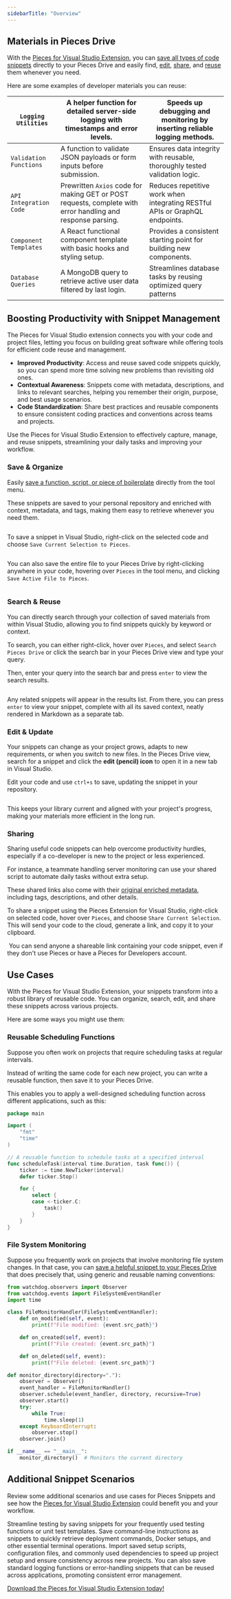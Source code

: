```yaml
---
sidebarTitle: "Overview"
---
```


## Materials in Pieces Drive

With the <a target="_blank" href="https://marketplace.visualstudio.com/items?itemName=MeshIntelligentTechnologiesInc.PiecesVisualStudio">
Pieces for Visual Studio Extension</a>, you can [save all types of code snippets](https://docs.pieces.app/products/extensions-plugins/visual-studio/drive/save-snippets) directly to your Pieces Drive and easily find, [edit](https://docs.pieces.app/products/extensions-plugins/visual-studio/drive/edit-update), [share](https://docs.pieces.app/products/extensions-plugins/visual-studio/drive/sharing), and [reuse](https://docs.pieces.app/products/extensions-plugins/visual-studio/drive/search-reuse) them whenever you need.

Here are some examples of developer materials you can reuse:

| `Logging Utilities`    | A helper function for detailed server-side logging with timestamps and error levels.                        | Speeds up debugging and monitoring by inserting reliable logging methods.   |
| ---------------------- | ----------------------------------------------------------------------------------------------------------- | --------------------------------------------------------------------------- |
| `Validation Functions` | A function to validate JSON payloads or form inputs before submission.                                      | Ensures data integrity with reusable, thoroughly tested validation logic.   |
| `API Integration Code` | Prewritten `Axios` code for making GET or POST requests, complete with error handling and response parsing. | Reduces repetitive work when integrating RESTful APIs or GraphQL endpoints. |
| `Component Templates`  | A React functional component template with basic hooks and styling setup.                                   | Provides a consistent starting point for building new components.           |
| `Database Queries`     | A MongoDB query to retrieve active user data filtered by last login.                                        | Streamlines database tasks by reusing optimized query patterns              |

## Boosting Productivity with Snippet Management

The Pieces for Visual Studio extension connects you with your code and project files, letting you focus on building great software while offering tools for efficient code reuse and management.

- **Improved Productivity**: Access and reuse saved code snippets quickly, so you can spend more time solving new problems than revisiting old ones.
- **Contextual Awareness**: Snippets come with metadata, descriptions, and links to relevant searches, helping you remember their origin, purpose, and best usage scenarios.
- **Code Standardization**: Share best practices and reusable components to ensure consistent coding practices and conventions across teams and projects.

Use the Pieces for Visual Studio Extension to effectively capture, manage, and reuse snippets, streamlining your daily tasks and improving your workflow.

### Save & Organize

Easily [save a function, script, or piece of boilerplate](https://docs.pieces.app/products/extensions-plugins/visual-studio/drive/save-snippets) directly from the tool menu.

These snippets are saved to your personal repository and enriched with context, metadata, and tags, making them easy to retrieve whenever you need them.

<img className="mx-auto" />

To save a snippet in Visual Studio, right-click on the selected code and choose `Save Current Selection to Pieces`.

<img className="mx-auto" />

You can also save the entire file to your Pieces Drive by right-clicking anywhere in your code, hovering over `Pieces` in the tool menu, and clicking `Save Active File to Pieces`.

<img className="mx-auto" />

### Search & Reuse

You can directly search through your collection of saved materials from within Visual Studio, allowing you to find snippets quickly by keyword or context.

To search, you can either right-click, hover over `Pieces`, and select `Search Pieces Drive` or click the search bar in your Pieces Drive view and type your query.

Then, enter your query into the search bar and press `enter` to view the search results.

<img className="mx-auto" />

Any related snippets will appear in the results list. From there, you can press `enter` to view your snippet, complete with all its saved context, neatly rendered in Markdown as a separate tab.

### Edit & Update

Your snippets can change as your project grows, adapts to new requirements, or when you switch to new files. In the Pieces Drive view, search for a snippet and click the **edit (pencil) icon** to open it in a new tab in Visual Studio.

Edit your code and use `ctrl+s` to save, updating the snippet in your repository.

<img className="mx-auto" />

This keeps your library current and aligned with your project's progress, making your materials more efficient in the long run.

### Sharing

Sharing useful code snippets can help overcome productivity hurdles, especially if a co-developer is new to the project or less experienced.

For instance, a teammate handling server monitoring can use your shared script to automate daily tasks without extra setup.

These shared links also come with their [original enriched metadata](https://docs.pieces.app/products/extensions-plugins/visual-studio/drive/save-snippets#whats-stored-when-you-save-a-snippet), including tags, descriptions, and other details.

To share a snippet using the Pieces Extension for Visual Studio, right-click on selected code, hover over `Pieces`, and choose `Share Current Selection`. This will send your code to the cloud, generate a link, and copy it to your clipboard.

<img className="mx-auto" />

<tip>
You can send anyone a shareable link containing your code snippet, even if they don't use Pieces or have a Pieces for Developers account.
</tip>

## Use Cases

With the Pieces for Visual Studio Extension, your snippets transform into a robust library of reusable code. You can organize, search, edit, and share these snippets across various projects.

Here are some ways you might use them:

### Reusable Scheduling Functions

Suppose you often work on projects that require scheduling tasks at regular intervals.

Instead of writing the same code for each new project, you can write a reusable function, then save it to your Pieces Drive.

This enables you to apply a well-designed scheduling function across different applications, such as this:

```go
package main

import (
	"fmt"
	"time"
)

// A reusable function to schedule tasks at a specified interval
func scheduleTask(interval time.Duration, task func()) {
	ticker := time.NewTicker(interval)
	defer ticker.Stop()

	for {
		select {
		case <-ticker.C:
			task()
		}
	}
}
```

### File System Monitoring

Suppose you frequently work on projects that involve monitoring file system changes. In that case, you can [save a helpful snippet to your Pieces Drive](https://docs.pieces.app/products/extensions-plugins/visual-studio/drive/save-snippets#saving-snippets) that does precisely that, using generic and reusable naming conventions:

```python
from watchdog.observers import Observer
from watchdog.events import FileSystemEventHandler
import time

class FileMonitorHandler(FileSystemEventHandler):
    def on_modified(self, event):
        print(f"File modified: {event.src_path}")

    def on_created(self, event):
        print(f"File created: {event.src_path}")

    def on_deleted(self, event):
        print(f"File deleted: {event.src_path}")

def monitor_directory(directory="."):
    observer = Observer()
    event_handler = FileMonitorHandler()
    observer.schedule(event_handler, directory, recursive=True)
    observer.start()
    try:
        while True:
            time.sleep(1)
    except KeyboardInterrupt:
        observer.stop()
    observer.join()

if __name__ == "__main__":
    monitor_directory()  # Monitors the current directory
```

## **Additional Snippet Scenarios**

Review some additional scenarios and use cases for Pieces Snippets and see how the <a target="_blank" href="https://marketplace.visualstudio.com/items?itemName=MeshIntelligentTechnologiesInc.PiecesVisualStudio">Pieces for Visual Studio Extension</a> could benefit you and your workflow.

<AccordionGroup>
  <Accordion title="Testing Framework Templates">
    Streamline testing by saving snippets for your frequently used testing functions or unit test templates.
  </Accordion>
  <Accordion title="Command-Line Utilities">
    Save command-line instructions as snippets to quickly retrieve deployment commands, Docker setups, and other essential terminal operations.
  </Accordion>
  <Accordion title="Quickly Create New Projects">
    Import saved setup scripts, configuration files, and commonly used dependencies to speed up project setup and ensure consistency across new projects.
  </Accordion>
  <Accordion title="Error Handling & Logging">
    You can also save standard logging functions or error-handling snippets that can be reused across applications, promoting consistent error management.
  </Accordion>
</AccordionGroup>

<a target="_blank" href="https://marketplace.visualstudio.com/items?itemName=MeshIntelligentTechnologiesInc.PiecesVisualStudio">Download the Pieces for Visual Studio Extension today!</a>